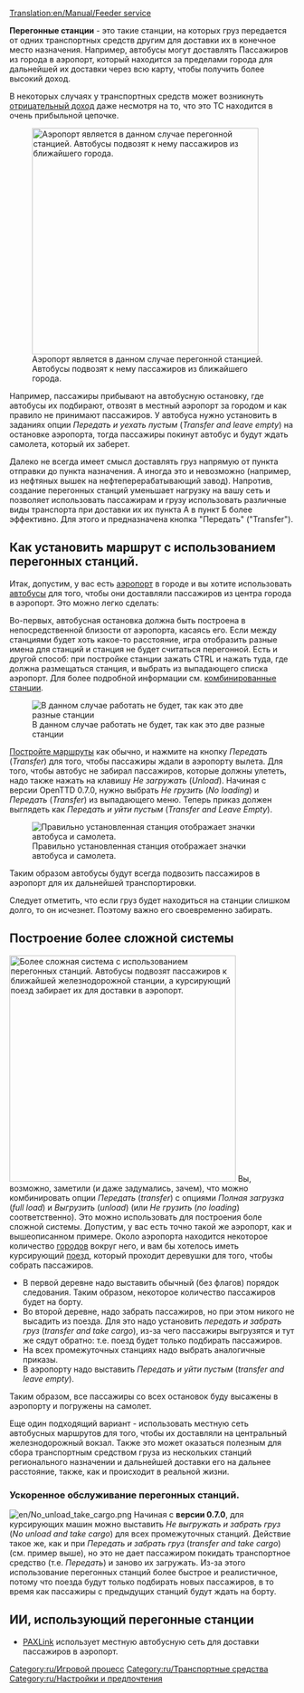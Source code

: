[[Translation:en/Manual/Feeder service]]

{{en/Note|Если вы хотите построить [[ru/Manual/Двусторонние перегонные станции|Двусторонние перегонные станции]], пройдите по ссылке. В данной статье речь идет о станциях, которые работают только в одну сторону.}}
'''Перегонные станции''' - это такие станции, на которых груз передается от одних транспортных средств другим для доставки их в конечное место назначения. Например, автобусы могут доставлять Пассажиров из города в аэропорт, который находится за пределами города для дальнейшей их доставки через всю карту, чтобы получить более высокий доход.

В некоторых случаях у транспортных средств может возникнуть [[ru/Manual/Отрицательный доход на перегонных станциях|отрицательный доход]] даже несмотря на то, что это ТС находится в очень прибыльной цепочке.

[[File:en/Feeder service.png|right|thumb|400px|Аэропорт является в данном случае перегонной станцией. Автобусы подвозят к нему пассажиров из ближайшего города.]]

Например, пассажиры прибывают на автобусную остановку, где автобусы их подбирают, отвозят в местный аэропорт за городом и как правило не принимают пассажиров.  У автобуса нужно установить в заданиях опции ''Передать и уехать пустым'' (''Transfer and leave empty'') на остановке аэропорта, тогда пассажиры покинут автобус и будут ждать самолета, который их заберет.

Далеко не всегда имеет смысл доставлять груз напрямую от пункта отправки до пункта назначения. А иногда это и невозможно (например, из нефтяных вышек на нефтеперерабатывающий завод). Напротив, создание перегонных станций уменьшает нагрузку на вашу сеть и позволяет использовать пассажирам и грузу использовать различные виды транспорта при доставки их их пункта А в пункт Б более эффективно. Для этого и предназначена кнопка "Передать" ("Transfer").

==Как установить маршрут с использованием перегонных станций.==
Итак, допустим, у вас есть [[ru/Manual/Аэропорты|аэропорт]] в городе и вы хотите использовать [[ru/Manual/Base Set/Road Vehicles/Автобус|автобусы]] для того, чтобы они доставляли пассажиров из центра города в аэропорт. Это можно легко сделать:

Во-первых, автобусная остановка должна быть построена в непосредственной близости от аэропорта, касаясь его. Если между станциями будет хоть какое-то расстояние, игра отобразить разные имена для станций и станция не будет считаться перегонной. Есть и другой способ: при постройке станции зажать CTRL и нажать туда, где должна размещаться станция, и выбрать из выпадающего списка аэропорт. Для более подробной информации см. [[ru/Manual/Станции#Комбинирование станций|комбинированные станции]].

[[File:en/Feeder service wrong.png|none|frame|В данном случае работать не будет, так как это две разные станции]]

[[ru/Manual/Строительство|Постройте маршруты]] как обычно, и нажмите на кнопку ''Передать'' (''Transfer'') для того, чтобы пассажиры ждали в аэропорту вылета. Для того, чтобы автобус не забирал пассажиров, которые должны улететь, надо также нажать на клавишу ''Не загружать'' (''Unload''). Начиная с версии OpenTTD 0.7.0, нужно выбрать ''Не грузить'' (''No loading'') и ''Передать'' (''Transfer'') из выпадающего меню. Теперь приказ должен выглядеть как ''Передать и уйти пустым'' (''Transfer and Leave Empty''). 

[[File:en/Feeder service correct.png|none|frame|Правильно установленная станция отображает значки автобуса и самолета.]]

Таким образом автобусы будут всегда подвозить пассажиров в аэропорт для их дальнейшей транспортировки.

Следует отметить, что если груз будет находиться на станции слишком долго, то он исчезнет. Поэтому важно его своевременно забирать.

==Построение более сложной системы==
[[File:en/Complex feeder system.png|right|thumb|400px|Более сложная система с использованием перегонных станций. Автобусы подвозят пассажиров к ближайшей железнодорожной станции, а курсирующий поезд забирает их для доставки в аэропорт.]]
Вы, возможно, заметили (и даже задумались, зачем), что можно комбинировать опции ''Передать'' (''transfer'')  с  опциями ''Полная загрузка'' (''full load'') и ''Выгрузить'' (''unload'') (или ''Не грузить'' (''no loading'') соответственно). Это можно использовать для построения боле сложной системы.
Допустим, у вас есть точно такой же аэропорт, как и вышеописанном примере. Около аэропорта находится некоторое количество [[ru/Manual/Город|городов]] вокруг него, и вам бы хотелось иметь курсирующий [[ru/Manual/Поезда|поезд]], который проходит деревушки для того, чтобы собрать пассажиров.

* В первой деревне надо выставить обычный (без флагов) порядок следования. Таким образом, некоторое количество пассажиров будет на борту.
* Во второй деревне, надо забрать пассажиров, но при этом никого не высадить из поезда. Для это надо установить ''передать и забрать груз'' (''transfer and take cargo''), из-за чего пассажиры выгрузятся и тут же сядут обратно: т.е. поезд будет только подбирать пассажиров. 
* На всех промежуточных станциях надо выбрать аналогичные приказы.
* В аэропорту надо выставить ''Передать и уйти пустым'' (''transfer and leave empty'').

Таким образом, все пассажиры со всех остановок буду высажены в аэропорту и погружены на самолет.

Еще один подходящий вариант - использовать местную сеть автобусных маршрутов для того, чтобы их доставляли на центральный железнодорожный вокзал.  Также это может оказаться полезным для сбора транспортным средством груза из нескольких станций регионального назначении и дальнейшей доставки его на дальнее расстояние, также, как и происходит в реальной жизни.

===Ускоренное обслуживание перегонных станций. ===
[[File:en/No unload take cargo.png|right]]
Начиная с '''версии 0.7.0''', для курсирующих машин можно выставить ''Не выгружать и забрать груз'' (''No unload and take cargo'') для всех промежуточных станций. Действие такое же, как и при ''Передать и забрать груз'' (''transfer and take cargo'') (см. пример выше), но это не дает пассажиром покидать транспортное средство (т.е. ''Передать'') и заново их загружать. Из-за этого использование перегонных станций более быстрое и реалистичное, потому что поезда будут только подбирать новых пассажиров, в то время как пассажиры с предыдущих станций будут ждать на борту.
{{en/Feature|0.7}}

== ИИ, использующий перегонные станции ==
* [http://www.tt-forums.net/viewtopic.php?f=65&t=41518 PAXLink] использует местную автобусную сеть для доставки пассажиров в аэропорт.

[[Category:ru/Игровой процесс]]
[[Category:ru/Транспортные средства]]
[[Category:ru/Настройки и предпочтения]]